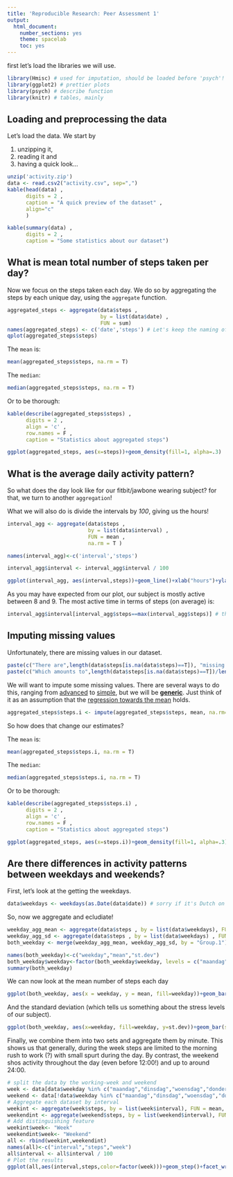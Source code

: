 ---
title: 'Reproducible Research: Peer Assessment 1'
output:
  html_document:
    number_sections: yes
    theme: spacelab
    toc: yes
---

first let's load the libraries we will use.  

```{r}
library(Hmisc) # used for imputation, should be loaded before 'psych'!
library(ggplot2) # prettier plots
library(psych) # describe function
library(knitr) # tables, mainly
```


## Loading and preprocessing the data

Let's load the data. We start by 

1. unzipping it, 
2. reading it and 
3. having a quick look...

```{r}

unzip('activity.zip')
data <- read.csv2("activity.csv", sep=",")
kable(head(data) ,
      digits = 2 ,
      caption = "A quick preview of the dataset" ,
      align="c"
      )

kable(summary(data) ,
      digits = 2 ,
      caption = "Some statistics about our dataset")
```




## What is mean total number of steps taken per day?

Now we focus on the steps taken each day. We do so by aggregating the steps by each unique day, using the `aggregate` function.

```{r}
aggregated_steps <- aggregate(data$steps ,
                              by = list(data$date) , 
                              FUN = sum)
names(aggregated_steps) <- c('date','steps') # Let's keep the naming of columns the same! 
qplot(aggregated_steps$steps)

```

The `mean` is: 

```{r}
mean(aggregated_steps$steps, na.rm = T)
```

The `median`:
```{r}
median(aggregated_steps$steps, na.rm = T)
```

Or to be thorough:


```{r}
kable(describe(aggregated_steps$steps) , 
      digits = 2 , 
      align = 'c' , 
      row.names = F , 
      caption = "Statistics about aggregated steps")

ggplot(aggregated_steps, aes(x=steps))+geom_density(fill=1, alpha=.3)
```



## What is the average daily activity pattern?

So what does the day look like for our fitbit/jawbone wearing subject? for that, we turn to another `aggregation`!

What we will also do is divide the intervals by *100*, giving us the hours!

```{r}
interval_agg <- aggregate(data$steps , 
                          by = list(data$interval) , 
                          FUN = mean , 
                          na.rm = T )

names(interval_agg)<-c('interval','steps')

interval_agg$interval <- interval_agg$interval / 100

ggplot(interval_agg, aes(interval,steps))+geom_line()+xlab("hours")+ylab("average steps")+scale_x_continuous(breaks=seq(0,23.55,1))

```

As you may have expected from our plot, our subject is mostly active between 8 and 9. The most active time in terms of steps (on average) is:

```{r}
interval_agg$interval[interval_agg$steps==max(interval_agg$steps)] # that is: 08:35
```

## Imputing missing values

Unfortunately, there are missing values in our dataset.

```{r}
paste(c("There are",length(data$steps[is.na(data$steps)==T]), "missing."  ), collapse=" ")
paste(c("Which amounts to",length(data$steps[is.na(data$steps)==T])/length(data$steps)*100,'%'), collapse = " ")
```


We will want to impute some missing values. There are several ways to do this, ranging from [advanced](http://www.jstatsoft.org/v45/i02/paper) to [simple](http://www.r-bloggers.com/example-2014-5-simple-mean-imputation/), but we will be [**generic**](http://svitsrv25.epfl.ch/R-doc/library/Hmisc/html/impute.html). Just think of it as an assumption that the [regression towards the mean](http://en.wikipedia.org/wiki/Regression_toward_the_mean) holds.

```{r}
aggregated_steps$steps.i <- impute(aggregated_steps$steps, mean, na.rm=T)
```

So how does that change our estimates?

The `mean` is: 

```{r}
mean(aggregated_steps$steps.i, na.rm = T)
```

The `median`:
```{r}
median(aggregated_steps$steps.i, na.rm = T)
```

Or to be thorough:


```{r}
kable(describe(aggregated_steps$steps.i) , 
      digits = 2 , 
      align = 'c' , 
      row.names = F , 
      caption = "Statistics about aggregated steps")

ggplot(aggregated_steps, aes(x=steps.i))+geom_density(fill=1, alpha=.3)
```


## Are there differences in activity patterns between weekdays and weekends?

First, let's look at the getting the weekdays.

```{r}

data$weekdays <- weekdays(as.Date(data$date)) # sorry if it's Dutch on you machine... 

```

So, now we aggregate and ecludiate!

```{r}
weekday_agg_mean <- aggregate(data$steps , by = list(data$weekdays), FUN = mean, na.rm=T)
weekday_agg_sd <- aggregate(data$steps , by = list(data$weekdays) , FUN = sd, na.rm=T)
both_weekday <- merge(weekday_agg_mean, weekday_agg_sd, by = "Group.1")

names(both_weekday)<-c("weekday","mean","st.dev")
both_weekday$weekday<-factor(both_weekday$weekday, levels = c("maandag", "dinsdag","woensdag","donderdag","vrijdag","zaterdag","zondag"))
summary(both_weekday)
```

We can now look at the mean number of steps each day

```{r}
ggplot(both_weekday, aes(x = weekday, y = mean, fill=weekday))+geom_bar(stat="identity")
```

And the standard deviation (which tells us something about the stress levels of our subject).

```{r}
ggplot(both_weekday, aes(x=weekday, fill=weekday, y=st.dev))+geom_bar(stat="identity")
```

Finally, we combine them into two sets and aggregate them by minute. This shows us that generally, during the week steps are limited to the morning rush to work (?) with small spurt during the day. By contrast, the weekend shos activity throughout the day (even before 12:00!) and up to around 24:00.

```{r}
# split the data by the working-week and weekend
week <- data[data$weekday %in% c("maandag","dinsdag","woensdag","donderdag","vrijdag"),]
weekend <- data[!data$weekday %in% c("maandag","dinsdag","woensdag","donderdag","vrijdag"),]
# Aggregate each dataset by interval
weekint <- aggregate(week$steps, by = list(week$interval), FUN = mean, na.rm = T)
weekendint <- aggregate(weekend$steps, by = list(weekend$interval), FUN = mean, na.rm = T)
# Add distinguishing feature
weekint$week<- "Week"
weekendint$week<- "Weekend"
all <- rbind(weekint,weekendint)
names(all)<-c("interval","steps","week")
all$interval <- all$interval / 100
# Plot the results
ggplot(all,aes(interval,steps,color=factor(week)))+geom_step()+facet_wrap(~week,nrow=2)
```

